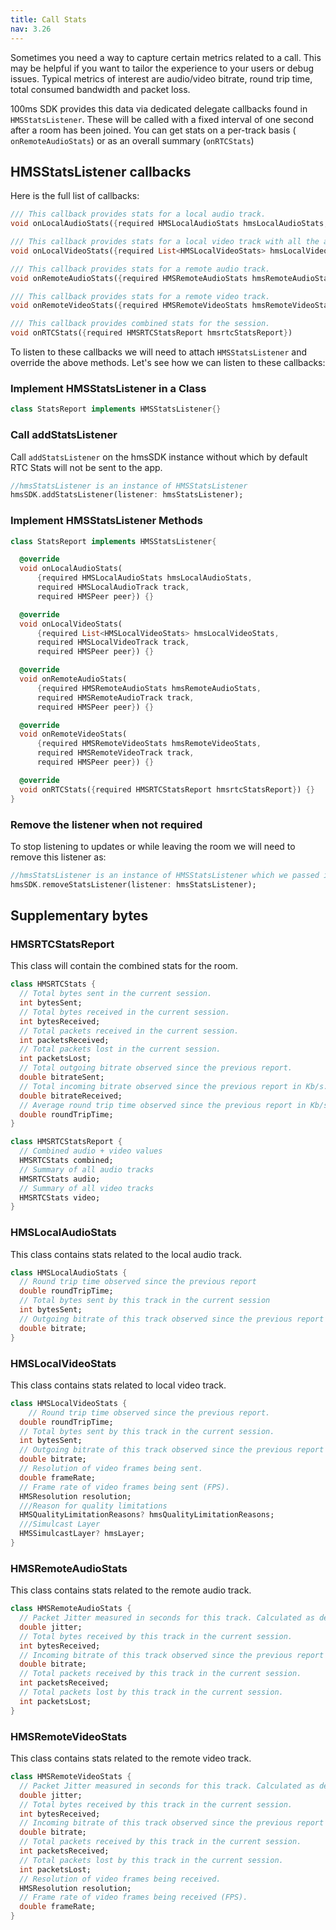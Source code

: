 ---
title: Call Stats
nav: 3.26
---

Sometimes you need a way to capture certain metrics related to a call. This may be helpful if you want to tailor the experience to your users or debug issues. Typical metrics of interest are audio/video bitrate, round trip time, total consumed bandwidth and packet loss.

100ms SDK provides this data via dedicated delegate callbacks found in `HMSStatsListener`. These will be called with a fixed interval of one second after a room has been joined. You can get stats on a per-track basis ( `onRemoteAudioStats`) or as an overall summary (`onRTCStats`) 

## HMSStatsListener callbacks

Here is the full list of callbacks:

```dart
/// This callback provides stats for a local audio track.
void onLocalAudioStats({required HMSLocalAudioStats hmsLocalAudioStats, required HMSLocalAudioTrack track, required HMSPeer peer})

/// This callback provides stats for a local video track with all the available layers.
void onLocalVideoStats({required List<HMSLocalVideoStats> hmsLocalVideoStats, required HMSLocalVideoTrack track, required HMSPeer peer})

/// This callback provides stats for a remote audio track.
void onRemoteAudioStats({required HMSRemoteAudioStats hmsRemoteAudioStats, required HMSRemoteAudioTrack track, required HMSPeer peer})

/// This callback provides stats for a remote video track.
void onRemoteVideoStats({required HMSRemoteVideoStats hmsRemoteVideoStats, required HMSRemoteVideoTrack track, required HMSPeer peer})

/// This callback provides combined stats for the session.
void onRTCStats({required HMSRTCStatsReport hmsrtcStatsReport})
```

To listen to these callbacks we will need to attach `HMSStatsListener` and override the above methods.
Let's see how we can listen to these callbacks: 

<div className="steps-container">

### Implement HMSStatsListener in a Class

```dart 
class StatsReport implements HMSStatsListener{}
```

### Call addStatsListener

Call `addStatsListener` on the hmsSDK instance without which by default RTC Stats will not be sent to the app.

```dart 
//hmsStatsListener is an instance of HMSStatsListener
hmsSDK.addStatsListener(listener: hmsStatsListener);
```

### Implement HMSStatsListener Methods

```dart
class StatsReport implements HMSStatsListener{

  @override
  void onLocalAudioStats(
      {required HMSLocalAudioStats hmsLocalAudioStats,
      required HMSLocalAudioTrack track,
      required HMSPeer peer}) {}

  @override
  void onLocalVideoStats(
      {required List<HMSLocalVideoStats> hmsLocalVideoStats,
      required HMSLocalVideoTrack track,
      required HMSPeer peer}) {}

  @override
  void onRemoteAudioStats(
      {required HMSRemoteAudioStats hmsRemoteAudioStats,
      required HMSRemoteAudioTrack track,
      required HMSPeer peer}) {}

  @override
  void onRemoteVideoStats(
      {required HMSRemoteVideoStats hmsRemoteVideoStats,
      required HMSRemoteVideoTrack track,
      required HMSPeer peer}) {}

  @override
  void onRTCStats({required HMSRTCStatsReport hmsrtcStatsReport}) {}
}
```

### Remove the listener when not required

To stop listening to updates or while leaving the room we will need to remove this listener as:

```dart 
//hmsStatsListener is an instance of HMSStatsListener which we passed in addStatsListener
hmsSDK.removeStatsListener(listener: hmsStatsListener);
```
</div>

## Supplementary bytes

### HMSRTCStatsReport

This class will contain the combined stats for the room.

```dart
class HMSRTCStats {
  // Total bytes sent in the current session.
  int bytesSent;
  // Total bytes received in the current session.
  int bytesReceived;
  // Total packets received in the current session.
  int packetsReceived;
  // Total packets lost in the current session.
  int packetsLost;
  // Total outgoing bitrate observed since the previous report.
  double bitrateSent;
  // Total incoming bitrate observed since the previous report in Kb/s.
  double bitrateReceived;
  // Average round trip time observed since the previous report in Kb/s.
  double roundTripTime;
}

class HMSRTCStatsReport {
  // Combined audio + video values
  HMSRTCStats combined;
  // Summary of all audio tracks
  HMSRTCStats audio;
  // Summary of all video tracks
  HMSRTCStats video;
}
```

### HMSLocalAudioStats

This class contains stats related to the local audio track.

```dart
class HMSLocalAudioStats {
  // Round trip time observed since the previous report
  double roundTripTime;
  // Total bytes sent by this track in the current session
  int bytesSent;
  // Outgoing bitrate of this track observed since the previous report in Kb/s
  double bitrate;
}
```

### HMSLocalVideoStats

This class contains stats related to local video track.

```dart
class HMSLocalVideoStats {
	// Round trip time observed since the previous report.
  double roundTripTime;
  // Total bytes sent by this track in the current session.
  int bytesSent;
  // Outgoing bitrate of this track observed since the previous report in Kb/s.
  double bitrate;
  // Resolution of video frames being sent.
  double frameRate;
  // Frame rate of video frames being sent (FPS).
  HMSResolution resolution;
  ///Reason for quality limitations
  HMSQualityLimitationReasons? hmsQualityLimitationReasons;
  ///Simulcast Layer
  HMSSimulcastLayer? hmsLayer;
}
```

### HMSRemoteAudioStats

This class contains stats related to the remote audio track.

```dart
class HMSRemoteAudioStats {
  // Packet Jitter measured in seconds for this track. Calculated as defined in section 6.4.1. of RFC3550.
  double jitter;
  // Total bytes received by this track in the current session.
  int bytesReceived;
  // Incoming bitrate of this track observed since the previous report in Kb/s.
  double bitrate;
  // Total packets received by this track in the current session.
  int packetsReceived;
  // Total packets lost by this track in the current session.
  int packetsLost;
}
```

### HMSRemoteVideoStats

This class contains stats related to the remote video track.

```dart
class HMSRemoteVideoStats {
  // Packet Jitter measured in seconds for this track. Calculated as defined in section 6.4.1. of RFC3550.
  double jitter;
  // Total bytes received by this track in the current session.
  int bytesReceived;
  // Incoming bitrate of this track observed since the previous report in Kb/s.
  double bitrate;
  // Total packets received by this track in the current session.
  int packetsReceived;
  // Total packets lost by this track in the current session.
  int packetsLost;
  // Resolution of video frames being received.
  HMSResolution resolution;
  // Frame rate of video frames being received (FPS).
  double frameRate;
}
```
